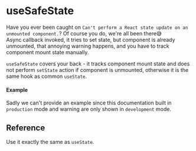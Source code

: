 
<Meta title="State/useSafeState" />

# useSafeState

Have you ever been caught on `Can't perform a React state update on an unmounted component.`? Of
course you do, we're all been there😅  
Async callback invoked, it tries to set state, but component is already unmounted, that annoying
warning happens, and you have to track component mount state manually.

`useSafeState` covers your back - it tracks component mount state and does not perform `setState`
action if component is unmounted, otherwise it is the same hook as common `useState`.

#### Example

Sadly we can't provide an example since this documentation built in `production` mode and warning
are only shown in `development` mode.

## Reference

Use it exactly the same as `useState`.
